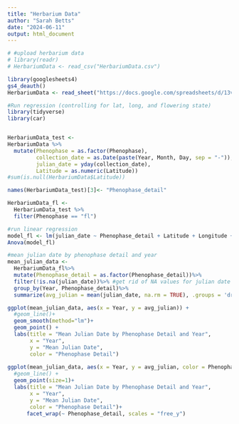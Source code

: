```yaml
---
title: "Herbarium Data"
author: "Sarah Betts"
date: "2024-06-11"
output: html_document
---
```


```r
# #upload herbarium data
# library(readr)
# HerbariumData <- read_csv("HerbariumData.csv")

library(googlesheets4)
gs4_deauth()
HerbariumData <- read_sheet("https://docs.google.com/spreadsheets/d/13vqlJXSW35_sx9veANUHr0jn4caxJzPPwRhRyDKLGFo/edit#gid=0")

```


```r
#Run regression (controlling for lat, long, and flowering state)
library(tidyverse)
library(car)


HerbariumData_test <-
HerbariumData %>%
  mutate(Phenophase = as.factor(Phenophase),
         collection_date = as.Date(paste(Year, Month, Day, sep = "-")),
         julian_date = yday(collection_date),
         Latitude = as.numeric(Latitude))
#sum(is.null(HerbariumData$Latitude))

names(HerbariumData_test)[3]<- "Phenophase_detail"

HerbariumData_fl <-
  HerbariumData_test %>%
  filter(Phenophase == "fl")

#run linear regression
model_fl <- lm(julian_date ~ Phenophase_detail + Latitude + Longitude + Year, data = HerbariumData_fl)
Anova(model_fl)

```

```r
#mean julian date by phenophase detail and year
mean_julian_data <- 
  HerbariumData_fl%>%
  mutate(Phenophase_detail = as.factor(Phenophase_detail))%>%
  filter(!is.na(julian_date))%>% #get rid of NA values for julian date
  group_by(Year, Phenophase_detail)%>%
  summarize(avg_julian = mean(julian_date, na.rm = TRUE), .groups = 'drop')

ggplot(mean_julian_data, aes(x = Year, y = avg_julian)) +
  #geom_line()+
  geom_smooth(method="lm")+
  geom_point() +
  labs(title = "Mean Julian Date by Phenophase Detail and Year",
       x = "Year",
       y = "Mean Julian Date",
       color = "Phenophase Detail")
 
ggplot(mean_julian_data, aes(x = Year, y = avg_julian, color = Phenophase_detail)) +
  #geom_line() +
  geom_point(size=1)+
  labs(title = "Mean Julian Date by Phenophase Detail and Year",
       x = "Year",
       y = "Mean Julian Date",
       color = "Phenophase Detail")+
      facet_wrap(~ Phenophase_detail, scales = "free_y") 

```




